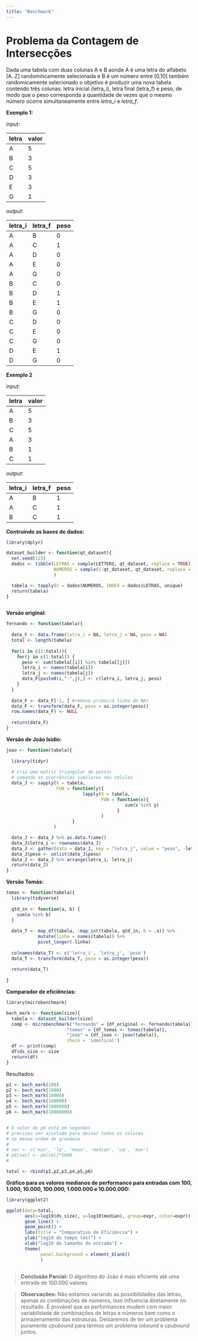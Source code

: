 ---
title: "Benchmark"
---

# Problema da Contagem de Intersecções

Dada uma tabela com duas colunas A e B aonde A é uma letra do alfabeto [A..Z] randomincamente selecionada e B é um número entre [0,10] também randomicamente selecionado o objetivo é produzir uma nova tabela contendo três colunas: letra inicial (letra_i), letra final (letra_f) e peso, de modo que o peso corresponda a quantidade de vezes que o mesmo número ocorre simultaneamente entre _letra_i_ e _letra_f_.

**Exemplo 1:**

_input_:

| letra | valor |
|-------|-------|
| A     | 5     |
| B     | 3     |
| C     | 5     |
| D     | 3     |
| E     | 3     |
| G     | 1     |

_output_:

| letra_i | letra_f | peso |
|---------|---------|------|
| A       | B       | 0    |
| A       | C       | 1    |
| A       | D       | 0    |
| A       | E       | 0    |
| A       | G       | 0    |
| B       | C       | 0    |
| B       | D       | 1    |
| B       | E       | 1    |
| B       | G       | 0    |
| C       | D       | 0    |
| C       | E       | 0    |
| C       | G       | 0    |
| D       | E       | 1    |
| D       | G       | 0    |

**Exemplo 2**


_input_:

| letra | valor |
|-------|-------|
| A     | 5     |
| B     | 3     |
| C     | 5     |
| A     | 3     |
| B     | 1     |
| C     | 1     |

_output_:

| letra_i | letra_f | peso |
|---------|---------|------|
| A       | B       | 1    |
| A       | C       | 1    |
| B       | C       | 1    |

**Contruindo as bases de dados: **

```{r message=FALSE, warning=FALSE, database}
library(dplyr)

dataset_builder <- function(qt_dataset){
  set.seed(123)
  dados <- tibble(LETRAS = sample(LETTERS, qt_dataset, replace = TRUE),
                  NUMEROS = sample(1:qt_dataset, qt_dataset, replace = TRUE)
                  )

  tabela <- tapply(X = dados$NUMEROS, INDEX = dados$LETRAS, unique)
  return(tabela)
}



```



**Versão original:**

```{r message=FALSE, warning=FALSE, origial}
fernando <- function(tabela){
  
  data_F <- data.frame(letra_i = NA, letra_j = NA, peso = NA)
  total <- length(tabela)
  
  for(i in c(1:total)){
    for(j in c(1:total)) {
      peso <- sum(tabela[[i]] %in% tabela[[j]])
      letra_i <- names(tabela[i])
      letra_j <- names(tabela[j])
      data_F[paste0(i,"-",j),] <- c(letra_i, letra_j, peso)
    }
  }
  
  data_F <- data_F[-1, ] #remove primeira linha de NAs
  data_F <- transform(data_F, peso = as.integer(peso))
  row.names(data_F) <- NULL 
  
  return(data_F)
}

```


**Versão de João Isídio:**

```{r message=FALSE, warning=FALSE, joao}
joao <- function(tabela){
  
  library(tidyr)
  
  # Cria uma matriz triangular de postos
  # somando as ocorrências similares nas celulas
  data_J <- sapply(X = tabela,
                   FUN = function(y){
                             lapply(X = tabela, 
                                    FUN = function(x){
                                             sum(x %in% y)
                                          }
                                    )
                         }
                  )

  data_J <- data_J %>% as.data.frame()
  data_J$letra_i <- rownames(data_J)
  data_J <- gather(data = data_J, key = "letra_j", value = "peso", -letra_i)
  data_J$peso <- unlist(data_J$peso)
  data_J <- data_J %>% arrange(letra_i, letra_j)
  return(data_J)
}

```

**Versão Tomás:**

```{r message=FALSE, warning=FALSE, tomas}

tomas <- function(tabela){
  library(tidyverse)
  
  qtd_in <- function(a, b) {
    sum(a %in% b)
  }
  
  data_T <- map_df(tabela, ~map_int(tabela, qtd_in, b = .x)) %>%
            mutate(linha = names(tabela)) %>%
            pivot_longer(-linha)
  
  colnames(data_T) <- c('letra_i', 'letra_j', 'peso')
  data_T <- transform(data_T, peso = as.integer(peso))
  
  return(data_T)
  
}
```



**Comparador de eficiências:**

```{r message=FALSE, warning=FALSE, benchmk}
library(microbenchmark)

bech_mark <- function(size){
  tabela <- dataset_builder(size)
  comp <- microbenchmark("fernando" = {df_original <- fernando(tabela)},
                       "tomas" = {df_tomas <- tomas(tabela)}, 
                       "joao" = {df_joao <- joao(tabela)},
                       check = 'identical') 
  df <- print(comp)
  df$ds_size <- size
  return(df)
}
```

Resultados:

```{r message=FALSE, warning=FALSE, comparacao}
p1 <- bech_mark(100)
p2 <- bech_mark(1000)
p3 <- bech_mark(10000)
p4 <- bech_mark(100000)
p5 <- bech_mark(1000000)
p6 <- bech_mark(10000000)


# O valor de p6 está em segundos
# precisou ser ajustado para deixar todos os valores
# na mesma ordem de grandeza
#
# sec <- c('min', 'lq', 'mean', 'median', 'uq', 'max')
# p6[sec] <- p6[sec]*1000
#

total <- rbind(p1,p2,p3,p4,p5,p6)

```

**Gráfico para os valores medianos de performance para entradas com 100, 1.000, 10.000, 100.000, 1.000.000 e 10.000.000:**

```{r message=FALSE, warning=FALSE, grafico}
library(ggplot2)

ggplot(data=total, 
       aes(x=log10(ds_size), y=log10(median), group=expr, color=expr)) +
       geom_line() + 
       geom_point() +
       labs(title = "Comparativo de Eficiência") +
       ylab("log10 do tempo (ms)") +
       xlab("log10 do tamanho da entrada") +
       theme(
             panel.background = element_blank()
             )
       
```

>**Conclusão Parcial: **O algoritmo do João é mais eficiente até uma entrada de 100.000 valores

> **Observações:** Não estamos variando as possibilidades das letras, apenas as combinações de números, isso influencia diretamente no resultado. É provável que as performances mudem com maior variabilidade de combinações de letras e números bem como o armazenamento das estruturas. Deixaremos de ter um problema puramente _cpubound_ para termos um problema _iobound_ e _cpubound_ juntos.
